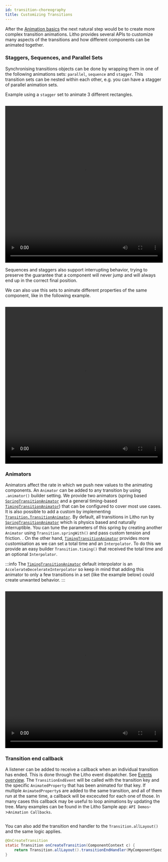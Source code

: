 ```yaml
---
id: transition-choreography
title: Customizing Transitions
---
```


After the [Animation basics](/docs/animations/transition-basics) the next natural step would be to create more complex transition animations. Litho provides several APIs to customize many aspects of the transitions and how different components can be animated together.

### Staggers, Sequences, and Parallel Sets

Synchronising transitions objects can be done by wrapping them in one of the following animations sets: `parallel`, `sequence` and `stagger`. This transition sets can be nested within each other, e.g. you can have a stagger of parallel animation sets.

Example using a `stagger` set to animate 3 different rectangles.
```java file=../../sample/src/main/java/com/facebook/samples/litho/java/animations/docs/StaggerTransitionComponentSpec.java start=start end=end
```

<video loop="true" autoplay="true" class="video" width="100%" height="500px">
  <source type="video/webm" src={useBaseUrl("/videos/transitions/stagger.webm")}></source>
  <p>Your browser does not support the video element.</p>
</video>

Sequences and staggers also support interrupting behavior, trying to preserve the guarantee that a component will never jump and will always end up in the correct final position.

We can also use this sets to animate different properties of the same component, like in the following example.

```java file=../../sample/src/main/java/com/facebook/samples/litho/java/animations/docs/StaggerTransitionSameComponentSpec.java start=start end=end
```

<video loop="true" autoplay="true" class="video" width="100%" height="500px">
  <source type="video/webm" src={useBaseUrl("/videos/transitions/stagger3.webm")}></source>
  <p>Your browser does not support the video element.</p>
</video>


### Animators

Animators affect the rate in which we push new values to the animating components. An `Animator` can be added to any transition by using `.animator()` builder setting.
We provide two animators (spring based [`SpringTransitionAnimator`](pathname:///javadoc/com/facebook/litho/Transition.SpringTransitionAnimator.html) and a general timing-based [`TimingTransitionAnimator`](pathname:///javadoc/com/facebook/litho/Transition.TimingTransitionAnimator.html)) that can be configured to cover most use cases. It is also possible to add a custom by implementing [`Transition.TransitionAnimator`](pathname:///javadoc/com/facebook/litho/Transition.TransitionAnimator.html).
By default, all transitions in Litho run by [`SpringTransitionAnimator`](pathname:///javadoc/com/facebook/litho/Transition.SpringTransitionAnimator.html) which is physics based and naturally interruptible. You can tune the parameters of this spring by creating another `Animator` using `Transition.springWith()` and pass custom tension and friction. . On the other hand, [`TimingTransitionAnimator`](pathname:///javadoc/com/facebook/litho/Transition.TimingTransitionAnimator.html) provides more customisation as we can set a total time and an `Interpolator`. To do this we provide an easy builder `Transition.timing()` that received the total time and an optional `Interpolator`.

:::info
The [`TimingTransitionAnimator`](pathname:///javadoc/com/facebook/litho/Transition.TimingTransitionAnimator.html) default interpolator is an `AccelerateDecelerateInterpolator` so keep in mind that adding this animator to only a few transitions in a set (like the example below) could create unwanted behavior.
:::

```java file=../../sample/src/main/java/com/facebook/samples/litho/java/animations/docs/ParallelTransitionWithAnimatorsComponentSpec.java start=start end=end
```

<video loop="true" autoplay="true" class="video" width="100%" height="500px">
  <source type="video/webm" src={useBaseUrl("/videos/transitions/stagger4.webm")}></source>
  <p>Your browser does not support the video element.</p>
</video>


### Transition end callback

A listener can be added to receive a callback when an individual transition has ended. This is done through the Litho event dispatcher. See [Events overview](/docs/mainconcepts/coordinate-state-actions/events).
The `TransitionEndEvent` will be called with the transition key and the specific `AnimatedProperty` that has been animated for that key. If multiple `AnimatedProperty`s are added to the same transition, and all of them run at the same time, a callback will be excecuted for each one of those.
In many cases this callback may be useful to loop animations by updating the tree. Many examples can be found in the Litho Sample app: `API Demos`->`Animation Callbacks`.

```java file=../../sample/src/main/java/com/facebook/samples/litho/java/animations/docs/SequenceTransitionLoopComponentSpec.java start=start end=end
```

You can also add the transition end handler to the `Transition.allLayout()` and the same logic applies.

```java
@OnCreateTransition
static Transition onCreateTransition(ComponentContext c) {
    return Transition.allLayout().transitionEndHandler(MyComponentSpec.onTransitionEndEvent(c));
}
```
